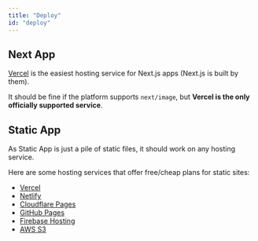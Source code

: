 ```yaml
---
title: "Deploy"
id: "deploy"
---
```


## Next App

[Vercel](https://vercel.com) is the easiest hosting service for Next.js apps (Next.js is built by them).

It should be fine if the platform supports `next/image`, but **Vercel is the only officially supported service**.

## Static App

As Static App is just a pile of static files, it should work on any hosting service.

Here are some hosting services that offer free/cheap plans for static sites:

- [Vercel](https://vercel.com)
- [Netlify](https://www.netlify.com/)
- [Cloudflare Pages](https://pages.cloudflare.com/)
- [GitHub Pages](https://pages.github.com/)
- [Firebase Hosting](https://firebase.google.com/)
- [AWS S3](https://aws.amazon.com/s3/?nc1=h_ls)
